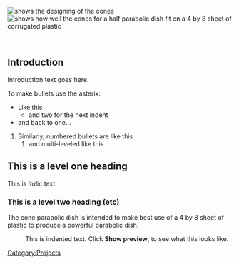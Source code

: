 <!-- comments that appear in the source but not on the screen are formatted like this -->
<!-- these comments are offered as an aid as you get started. Remove as you wish -->

<!-- next line is the code for inserting an image; delete if you don't have an image yet -->
[[Image:coneparabolic.jpg|thumb|left| shows the designing of the cones]]
[[Image:coneparabolic2.jpg|thumb|left| shows how well the cones for a half parabolic dish fit on a 4 by 8 sheet of corrugated plastic]]



<!-- next line causes text to begin below the photo, not to the right.  Remove if no photo -->
<br clear="all" />

<!-- next line is the code for photos, but in a comment; keep it if you might use it later -->
<!-- [[Image:YOURPHOTO.gif|thumb|left| YOUR CAPTION]] -->

==Introduction==
Introduction text goes here.

To make bullets use the asterix:
* Like this
** and two for the next indent
* and back to one...
# Similarly, numbered bullets are like this
## and multi-leveled like this

==This is a level one heading==
This is ''italic'' text.

===This is a level two heading (etc)===
The cone parabolic dish is intended to make best use of a 4 by 8 sheet of plastic to produce a powerful parabolic dish.
:This is indented text.  Click '''Show preview''', to see what this looks like.

<!-- Don't change the next line unless you intend to change the categorization -->
[[Category:Projects]]